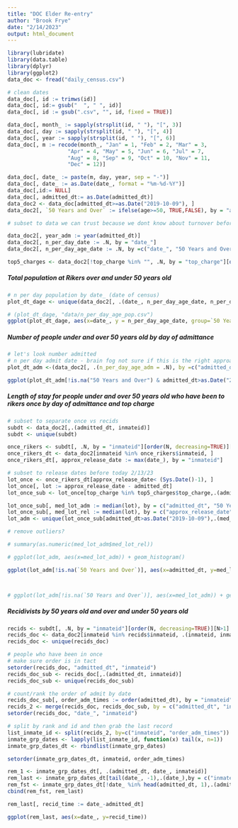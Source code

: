 ```yaml
---
title: "DOC Elder Re-entry"
author: "Brook Frye"
date: "2/14/2023"
output: html_document
---
```

```r
library(lubridate)
library(data.table)
library(dplyr)
library(ggplot2)
data_doc <- fread("daily_census.csv")

# clean dates
data_doc[, id := trimws(id)]
data_doc[, id:= gsub("  ", " ", id)]
data_doc[, id := gsub(".csv", "", id, fixed = TRUE)]

data_doc[, month_ := sapply(strsplit(id, " "), "[", 3)]
data_doc[, day := sapply(strsplit(id, " "), "[", 4)]
data_doc[, year := sapply(strsplit(id, " "), "[", 6)]
data_doc[, m := recode(month_, "Jan" = 1, "Feb" = 2, "Mar" = 3, 
                   "Apr" = 4, "May" = 5, "Jun" = 6, "Jul" = 7, 
                   "Aug" = 8, "Sep" = 9, "Oct" = 10, "Nov" = 11,
                   "Dec" = 12)]

data_doc[, date_ := paste(m, day, year, sep = "-")]
data_doc[, date_ := as.Date(date_, format = "%m-%d-%Y")]
data_doc[,id:= NULL]
data_doc[, admitted_dt:= as.Date(admitted_dt)]
data_doc2 <- data_doc[admitted_dt>=as.Date("2019-10-09"), ]
data_doc2[, `50 Years and Over` := ifelse(age>=50, TRUE,FALSE), by = "admitted_dt"]

# subset to data we can trust because we dont know about turnover before the chron job, so admits after the date_pulled

data_doc2[, year_adm := year(admitted_dt)]
data_doc2[, n_per_day_date := .N, by = "date_"]
data_doc2[, n_per_day_age_date := .N, by =c("date_", "50 Years and Over")]

top5_charges <- data_doc2[!top_charge %in% "", .N, by = "top_charge"][order(N, decreasing = TRUE)][1:5]
```

##### Total population at Rikers over and under 50 years old
```r
# n per day population by date_ (date of census)
plot_dt_dage <- unique(data_doc2[, .(date_, n_per_day_age_date, n_per_day_date,`50 Years and Over`)])

# (plot_dt_dage, "data/n_per_day_age_pop.csv")
ggplot(plot_dt_dage, aes(x=date_, y = n_per_day_age_date, group=`50 Years and Over`, color=`50 Years and Over`)) +  geom_smooth(se=FALSE) + theme_bw() + xlab("Date") + ylab("Number in Rikers that Day")

```

##### Number of people under and over 50 years old by day of admittance 
```r
# let's look number admitted 
# n per day admit date - brain fog not sure if this is the right approach, dont think it can be trusted before date
plot_dt_adm <-(data_doc2[, .(n_per_day_age_adm = .N), by =c("admitted_dt", "50 Years and Over")])

ggplot(plot_dt_adm[!is.na("50 Years and Over") & admitted_dt>as.Date("2019-10-09"),],  aes(x=admitted_dt, y = n_per_day_age_adm, group=`50 Years and Over`, color=`50 Years and Over`)) + theme_bw()  + geom_smooth(se=FALSE) + xlab("Date of Admission") + ylab("Number per Day")
```


##### Length of stay for people under and over 50 years old who have been to rikers **once** by day of admittance and top charge
```r
# subset to separate once vs recids 
subdt <- data_doc2[,.(admitted_dt, inmateid)]
subdt <- unique(subdt)

once_rikers <- subdt[, .N, by = "inmateid"][order(N, decreasing=TRUE)][N==1]
once_rikers_dt <- data_doc2[inmateid %in% once_rikers$inmateid, ]
once_rikers_dt[, approx_release_date := max(date_), by = "inmateid"]

# subset to release dates before today 2/13/23
lot_once <- once_rikers_dt[approx_release_date< (Sys.Date()-1), ]
lot_once[, lot := approx_release_date - admitted_dt]
lot_once_sub <- lot_once[top_charge %in% top5_charges$top_charge,.(admitted_dt, approx_release_date, lot, top_charge, `50 Years and Over`, approx_release_date)]

lot_once_sub[, med_lot_adm := median(lot), by = c("admitted_dt", "50 Years and Over", "top_charge")]
lot_once_sub[, med_lot_rel := median(lot), by = c("approx_release_date", "50 Years and Over", "top_charge")]
lot_adm <- unique(lot_once_sub[admitted_dt>as.Date("2019-10-09"),.(med_lot_adm, med_lot_rel, admitted_dt, `50 Years and Over`, top_charge)])

# remove outliers?

# summary(as.numeric(med_lot_adm$med_lot_rel))

# ggplot(lot_adm, aes(x=med_lot_adm)) + geom_histogram()

ggplot(lot_adm[!is.na(`50 Years and Over`)], aes(x=admitted_dt, y=med_lot_adm,  group=`50 Years and Over`, color=`50 Years and Over`)) + geom_smooth(se=FALSE) + theme_bw() + xlab("Admitted Date") + ylab("Median Lenght of Time Spent Incarcerated")



# ggplot(lot_adm[!is.na(`50 Years and Over`)], aes(x=med_lot_adm)) + geom_density()
```


##### Recidivists by 50 years old and over and under 50 years old
```r
recids <- subdt[, .N, by = "inmateid"][order(N, decreasing=TRUE)][N>1]
recids_doc <- data_doc2[inmateid %in% recids$inmateid, .(inmateid, inmate_status_code, top_charge, date_, admitted_dt, age, `50 Years and Over`)]
recids_doc <- unique(recids_doc)

# people who have been in once
# make sure order is in tact
setorder(recids_doc, "admitted_dt", "inmateid")
recids_doc_sub <- recids_doc[,.(admitted_dt, inmateid)]
recids_doc_sub <- unique(recids_doc_sub)

# count/rank the order of admit by date
recids_doc_sub[, order_adm_times := order(admitted_dt), by = "inmateid"]
recids_2 <- merge(recids_doc, recids_doc_sub, by = c("admitted_dt", "inmateid"))
setorder(recids_doc, "date_", "inmateid")

# split by rank and id and then grab the last record
list_inmate_id <- split(recids_2, by=c("inmateid", "order_adm_times"))
inmate_grp_dates <- lapply(list_inmate_id, function(x) tail(x, n=1))
inmate_grp_dates_dt <- rbindlist(inmate_grp_dates)

setorder(inmate_grp_dates_dt, inmateid, order_adm_times)

rem_1 <- inmate_grp_dates_dt[, .(admitted_dt, date_, inmateid)]
rem_last <- inmate_grp_dates_dt[tail(date_, -1),.(date_),by = c("inmateid", "date_")]
rem_fst <- inmate_grp_dates_dt[!date_ %in% head(admitted_dt, 1),.(admitted_dt),by = "inmateid"]
cbind(rem_fst, rem_last)

rem_last[, recid_time := date_-admitted_dt]

ggplot(rem_last, aes(x=date_, y=recid_time))


```

